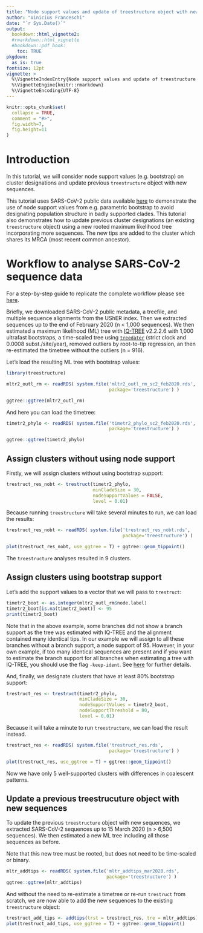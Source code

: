 ```yaml
---
title: "Node support values and update of treestructure object with new sequences"
author: "Vinicius Franceschi"
date: "`r Sys.Date()`"
output: 
  bookdown::html_vignette2:
  #rmarkdown::html_vignette
  #bookdown::pdf_book:
    toc: TRUE
pkgdown:
  as_is: true
fontsize: 12pt
vignette: >
  %\VignetteIndexEntry{Node support values and update of treestructure object with new sequences}
  %\VignetteEngine{knitr::rmarkdown}
  %\VignetteEncoding{UTF-8}
---
```


```r
knitr::opts_chunk$set(
  collapse = TRUE,
  comment = "#>",
  fig.width=7,
  fig.height=11
)
```

# Introduction

In this tutorial, we will consider node support values (e.g. bootstrap) on 
cluster designations and update previous `treestructure` object with new sequences.

This tutorial uses SARS-CoV-2 public data available [here](https://hgdownload.soe.ucsc.edu/goldenPath/wuhCor1/UShER_SARS-CoV-2//2022/04/02/) 
to demonstrate the use of node support values from e.g. parametric bootstrap to 
avoid designating population structure in badly supported clades. 
This tutorial also demonstrates how to update previous cluster designations 
(an existing `treestructure` object) using a new rooted maximum likelihood tree 
incorporating more sequences. The new tips are added to the cluster which shares 
its MRCA (most recent common ancestor).

# Workflow to analyse SARS-CoV-2 sequence data

For a step-by-step guide to replicate the complete workflow please see [here](https://github.com/vinibfranc/demo_treestructure/blob/main/R/prepare.R).

Briefly, we downloaded SARS-CoV-2 public metadata, a treefile, and multiple 
sequence alignments from the UShER index. Then we extracted sequences up to the 
end of February 2020 (n < 1,000 sequences). We then estimated a maximum 
likelihood (ML) tree with [IQ-TREE](http://www.iqtree.org/) v2.2.2.6 with 1,000 
ultrafast bootstraps, a time-scaled tree using 
[`treedater`](https://github.com/emvolz/treedater) (strict clock and 0.0008 subst./site/year), 
removed outliers by root-to-tip regression, 
an then re-estimated the timetree without the outliers (n = 916).


Let's load the resulting ML tree with bootstrap values:
```r
library(treestructure)
```


```r
mltr2_outl_rm <- readRDS( system.file('mltr2_outl_rm_sc2_feb2020.rds', 
                                      package='treestructure') )

ggtree::ggtree(mltr2_outl_rm)
```

And here you can load the timetree:
```r
timetr2_phylo <- readRDS( system.file('timetr2_phylo_sc2_feb2020.rds', 
                                      package='treestructure') )

ggtree::ggtree(timetr2_phylo)
```


## Assign clusters without using node support

Firstly, we will assign clusters without using bootstrap support:
```r
trestruct_res_nobt <- trestruct(timetr2_phylo, 
                                minCladeSize = 30, 
                                nodeSupportValues = FALSE, 
                                level = 0.01)
```

Because running `treestructure` will take several minutes to run, we can load the results:

```r
trestruct_res_nobt <- readRDS( system.file('trestruct_res_nobt.rds',
                                           package='treestructure') )

plot(trestruct_res_nobt, use_ggtree = T) + ggtree::geom_tippoint()
```

The `treestructure` analyses resulted in 9 clusters.


## Assign clusters using bootstrap support

Let's add the support values to a vector that we will pass to `trestruct`:

```r
timetr2_boot <- as.integer(mltr2_outl_rm$node.label)
timetr2_boot[is.na(timetr2_boot)] <- 95
print(timetr2_boot)
```

Note that in the above example, some branches did not show a branch support as 
the tree was estimated with IQ-TREE and the alignment contained many identical tips.
In our example we will assign to all these branches without a branch support, a 
node support of 95. However, in your own example, if too many identical sequences 
are present and if you want to estimate the branch support for all branches
when estimating a tree with IQ-TREE, you should use the flag `-keep-ident`. See
[here](https://github.com/iqtree/iqtree2/issues/343) for further details.



And, finally, we designate clusters that have at least 80% bootstrap support:

```r
trestruct_res <- trestruct(timetr2_phylo, 
                           minCladeSize = 30, 
                           nodeSupportValues = timetr2_boot, 
                           nodeSupportThreshold = 80, 
                           level = 0.01)
```

Because it will take a minute to run `treestructure`, we can load the result instead.

```r
trestruct_res <- readRDS( system.file('trestruct_res.rds',
                                      package='treestructure') )

plot(trestruct_res, use_ggtree = T) + ggtree::geom_tippoint()
```


Now we have only 5 well-supported clusters with differences in coalescent patterns.


## Update a previous treestrucuture object with new sequences 

To update the previous `treestructure` object with new sequences, we extracted 
SARS-CoV-2 sequences up to 15 March 2020 (n > 6,500 sequences). We then estimated 
a new ML tree including all those sequences as before.

Note that this new tree must be rooted, but does not need to be time-scaled or 
binary.

```r
mltr_addtips <- readRDS( system.file('mltr_addtips_mar2020.rds', 
                                     package='treestructure') )
ggtree::ggtree(mltr_addtips)
```

And without the need to re-estimate a timetree or re-run `trestruct` from scratch, 
we are now able to add the new sequences to the existing `treestructure` object:

```r
trestruct_add_tips <- addtips(trst = trestruct_res, tre = mltr_addtips)
plot(trestruct_add_tips, use_ggtree = T) + ggtree::geom_tippoint()
```
